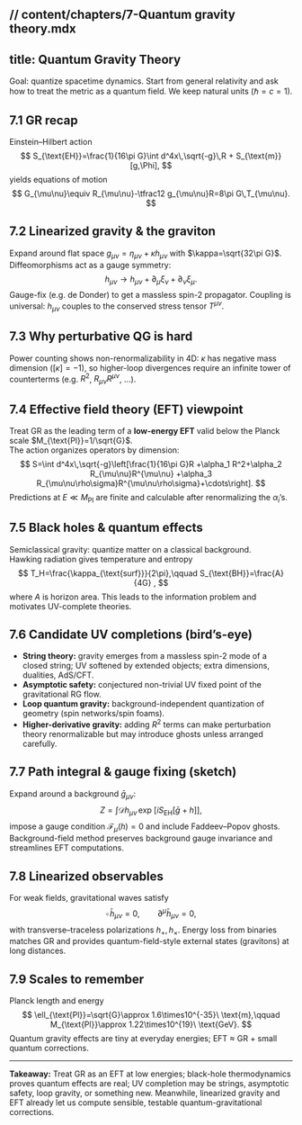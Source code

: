 // content/chapters/7-Quantum gravity theory.mdx
---
title: Quantum Gravity Theory
---

Goal: quantize spacetime dynamics. Start from general relativity and ask how to treat the metric as a quantum field. We keep natural units ($\hbar=c=1$).

## 7.1  GR recap

Einstein–Hilbert action
$$
S_{\text{EH}}=\frac{1}{16\pi G}\int d^4x\,\sqrt{-g}\,R + S_{\text{m}}[g,\Phi],
$$
yields equations of motion
$$
G_{\mu\nu}\equiv R_{\mu\nu}-\tfrac12 g_{\mu\nu}R=8\pi G\,T_{\mu\nu}.
$$

## 7.2  Linearized gravity & the graviton

Expand around flat space $g_{\mu\nu}=\eta_{\mu\nu}+\kappa h_{\mu\nu}$ with $\kappa=\sqrt{32\pi G}$.
Diffeomorphisms act as a gauge symmetry:
$$
h_{\mu\nu}\to h_{\mu\nu}+ \partial_\mu\xi_\nu+\partial_\nu\xi_\mu .
$$
Gauge-fix (e.g. de Donder) to get a massless spin-2 propagator. Coupling is universal: $h_{\mu\nu}$ couples to the conserved stress tensor $T^{\mu\nu}$.

## 7.3  Why perturbative QG is hard

Power counting shows non-renormalizability in $4$D: $\kappa$ has negative mass dimension ($[\kappa]=-1$), so higher-loop divergences require an infinite tower of counterterms (e.g. $R^2$, $R_{\mu\nu}R^{\mu\nu}$, …).

## 7.4  Effective field theory (EFT) viewpoint

Treat GR as the leading term of a **low-energy EFT** valid below the Planck scale $M_{\text{Pl}}=1/\sqrt{G}$.  
The action organizes operators by dimension:
$$
S=\int d^4x\,\sqrt{-g}\left[\frac{1}{16\pi G}R
+\alpha_1 R^2+\alpha_2 R_{\mu\nu}R^{\mu\nu}
+\alpha_3 R_{\mu\nu\rho\sigma}R^{\mu\nu\rho\sigma}+\cdots\right].
$$
Predictions at $E\ll M_{\text{Pl}}$ are finite and calculable after renormalizing the $\alpha_i$’s.

## 7.5  Black holes & quantum effects

Semiclassical gravity: quantize matter on a classical background.  
Hawking radiation gives temperature and entropy
$$
T_H=\frac{\kappa_{\text{surf}}}{2\pi},\qquad
S_{\text{BH}}=\frac{A}{4G} ,
$$
where $A$ is horizon area. This leads to the information problem and motivates UV-complete theories.

## 7.6  Candidate UV completions (bird’s-eye)

- **String theory:** gravity emerges from a massless spin-2 mode of a closed string; UV softened by extended objects; extra dimensions, dualities, AdS/CFT.
- **Asymptotic safety:** conjectured non-trivial UV fixed point of the gravitational RG flow.
- **Loop quantum gravity:** background-independent quantization of geometry (spin networks/spin foams).
- **Higher-derivative gravity:** adding $R^2$ terms can make perturbation theory renormalizable but may introduce ghosts unless arranged carefully.

## 7.7  Path integral & gauge fixing (sketch)

Expand around a background $\bar g_{\mu\nu}$:
$$
Z=\int \mathcal D h_{\mu\nu}\, \exp\!\left[i S_{\text{EH}}[\bar g+h]\right],
$$
impose a gauge condition $\mathcal F_\mu(h)=0$ and include Faddeev–Popov ghosts.  
Background-field method preserves background gauge invariance and streamlines EFT computations.

## 7.8  Linearized observables

For weak fields, gravitational waves satisfy
$$
\square \,\bar h_{\mu\nu}=0,\qquad \partial^\mu \bar h_{\mu\nu}=0,
$$
with transverse–traceless polarizations $h_{+},h_{\times}$. Energy loss from binaries matches GR and provides quantum-field-style external states (gravitons) at long distances.

## 7.9  Scales to remember

Planck length and energy
$$
\ell_{\text{Pl}}=\sqrt{G}\approx 1.6\times10^{-35}\ \text{m},\qquad
M_{\text{Pl}}\approx 1.22\times10^{19}\ \text{GeV}.
$$
Quantum gravity effects are tiny at everyday energies; EFT ≈ GR + small quantum corrections.

---

**Takeaway:** Treat GR as an EFT at low energies; black-hole thermodynamics proves quantum effects are real; UV completion may be strings, asymptotic safety, loop gravity, or something new. Meanwhile, linearized gravity and EFT already let us compute sensible, testable quantum-gravitational corrections.
